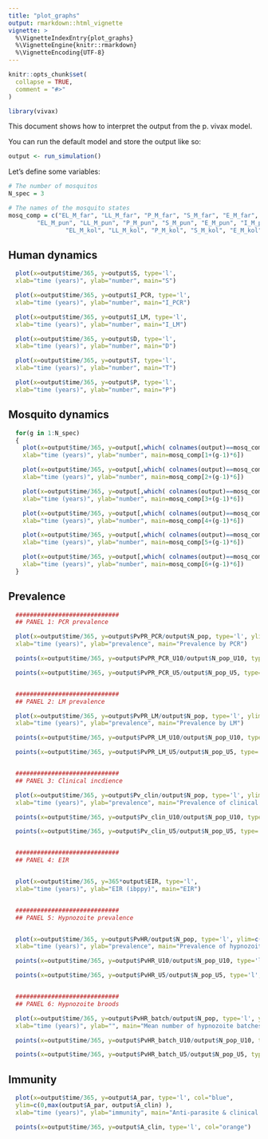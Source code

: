 ```yaml
---
title: "plot_graphs"
output: rmarkdown::html_vignette
vignette: >
  %\VignetteIndexEntry{plot_graphs}
  %\VignetteEngine{knitr::rmarkdown}
  %\VignetteEncoding{UTF-8}
---
```


```r
knitr::opts_chunk$set(
  collapse = TRUE,
  comment = "#>"
)
```

```r
library(vivax)
```

This document shows how to interpret the output from the p. vivax model.

You can run the default model and store the output like so:

```r
output <- run_simulation()
```

Let's define some variables:

```r
# The number of mosquitos
N_spec = 3

# The names of the mosquito states
mosq_comp = c("EL_M_far", "LL_M_far", "P_M_far", "S_M_far", "E_M_far", "I_M_far",
        "EL_M_pun", "LL_M_pun", "P_M_pun", "S_M_pun", "E_M_pun", "I_M_pun",
                "EL_M_kol", "LL_M_kol", "P_M_kol", "S_M_kol", "E_M_kol", "I_M_kol")
```

## Human dynamics

```r

  plot(x=output$time/365, y=output$S, type='l',
  xlab="time (years)", ylab="number", main="S")

  plot(x=output$time/365, y=output$I_PCR, type='l',
  xlab="time (years)", ylab="number", main="I_PCR")

  plot(x=output$time/365, y=output$I_LM, type='l',
  xlab="time (years)", ylab="number", main="I_LM")

  plot(x=output$time/365, y=output$D, type='l',
  xlab="time (years)", ylab="number", main="D")

  plot(x=output$time/365, y=output$T, type='l',
  xlab="time (years)", ylab="number", main="T")

  plot(x=output$time/365, y=output$P, type='l',
  xlab="time (years)", ylab="number", main="P")
```

## Mosquito dynamics

```r

  for(g in 1:N_spec)
  {
    plot(x=output$time/365, y=output[,which( colnames(output)==mosq_comp[1+(g-1)*6] )], type='l',
    xlab="time (years)", ylab="number", main=mosq_comp[1+(g-1)*6])

    plot(x=output$time/365, y=output[,which( colnames(output)==mosq_comp[2+(g-1)*6] )], type='l',
    xlab="time (years)", ylab="number", main=mosq_comp[2+(g-1)*6])

    plot(x=output$time/365, y=output[,which( colnames(output)==mosq_comp[3+(g-1)*6] )], type='l',
    xlab="time (years)", ylab="number", main=mosq_comp[3+(g-1)*6])

    plot(x=output$time/365, y=output[,which( colnames(output)==mosq_comp[4+(g-1)*6] )], type='l',
    xlab="time (years)", ylab="number", main=mosq_comp[4+(g-1)*6])

    plot(x=output$time/365, y=output[,which( colnames(output)==mosq_comp[5+(g-1)*6] )], type='l',
    xlab="time (years)", ylab="number", main=mosq_comp[5+(g-1)*6])

    plot(x=output$time/365, y=output[,which( colnames(output)==mosq_comp[6+(g-1)*6] )], type='l',
    xlab="time (years)", ylab="number", main=mosq_comp[6+(g-1)*6])
  }
```

## Prevalence

```r

  #############################
  ## PANEL 1: PCR prevalence

  plot(x=output$time/365, y=output$PvPR_PCR/output$N_pop, type='l', ylim=c(0,0.6),
  xlab="time (years)", ylab="prevalence", main="Prevalence by PCR")

  points(x=output$time/365, y=output$PvPR_PCR_U10/output$N_pop_U10, type='l', col="orange")

  points(x=output$time/365, y=output$PvPR_PCR_U5/output$N_pop_U5, type='l', col="red")


  #############################
  ## PANEL 2: LM prevalence

  plot(x=output$time/365, y=output$PvPR_LM/output$N_pop, type='l', ylim=c(0,0.2),
  xlab="time (years)", ylab="prevalence", main="Prevalence by LM")

  points(x=output$time/365, y=output$PvPR_LM_U10/output$N_pop_U10, type='l', col="orange")

  points(x=output$time/365, y=output$PvPR_LM_U5/output$N_pop_U5, type='l', col="red")


  #############################
  ## PANEL 3: Clinical incdience

  plot(x=output$time/365, y=output$Pv_clin/output$N_pop, type='l', ylim=c(0,0.05),
  xlab="time (years)", ylab="prevalence", main="Prevalence of clinical disease")

  points(x=output$time/365, y=output$Pv_clin_U10/output$N_pop_U10, type='l', col="orange")

  points(x=output$time/365, y=output$Pv_clin_U5/output$N_pop_U5, type='l', col="red")


  #############################
  ## PANEL 4: EIR


  plot(x=output$time/365, y=365*output$EIR, type='l', 
  xlab="time (years)", ylab="EIR (ibppy)", main="EIR")


  #############################
  ## PANEL 5: Hypnozoite prevalence


  plot(x=output$time/365, y=output$PvHR/output$N_pop, type='l', ylim=c(0,1),
  xlab="time (years)", ylab="prevalence", main="Prevalence of hypnozoites")

  points(x=output$time/365, y=output$PvHR_U10/output$N_pop_U10, type='l', col="orange")

  points(x=output$time/365, y=output$PvHR_U5/output$N_pop_U5, type='l', col="red")


  #############################
  ## PANEL 6: Hypnozoite broods

  plot(x=output$time/365, y=output$PvHR_batch/output$N_pop, type='l', ylim=c(0,max(output$PvHR_batch/output$N_pop)),
  xlab="time (years)", ylab="", main="Mean number of hypnozoite batches per person")

  points(x=output$time/365, y=output$PvHR_batch_U10/output$N_pop_U10, type='l', col="orange")

  points(x=output$time/365, y=output$PvHR_batch_U5/output$N_pop_U5, type='l', col="red")
```

## Immunity
```r
  plot(x=output$time/365, y=output$A_par, type='l', col="blue",
  ylim=c(0,max(output$A_par, output$A_clin) ),
  xlab="time (years)", ylab="immunity", main="Anti-parasite & clinical immunity")

  points(x=output$time/365, y=output$A_clin, type='l', col="orange")
```
